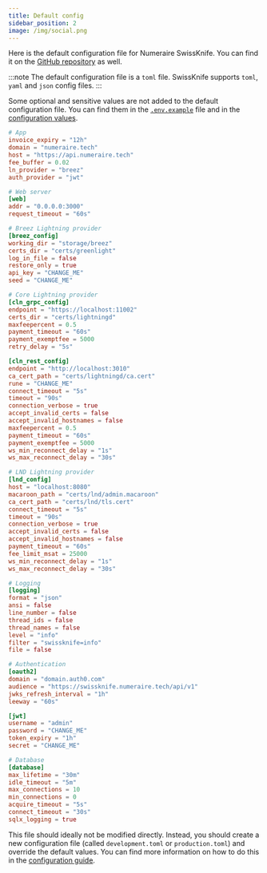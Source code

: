 ```yaml
---
title: Default config
sidebar_position: 2
image: /img/social.png
---
```


Here is the default configuration file for Numeraire SwissKnife. You can find it on the [GitHub repository](https://github.com/bitcoin-numeraire/swissknife/blob/main/config/default.toml) as well.

:::note
The default configuration file is a `toml` file. SwissKnife supports `toml`, `yaml` and `json` config files.
:::

Some optional and sensitive values are not added to the default configuration file. You can find them in the [`.env.example`](https://github.com/bitcoin-numeraire/swissknife/blob/main/.env.example) file and in the [configuration values](swissknife/configuration/index.mdx#configuration-values).

```toml
# App
invoice_expiry = "12h"
domain = "numeraire.tech"
host = "https://api.numeraire.tech"
fee_buffer = 0.02
ln_provider = "breez"
auth_provider = "jwt"

# Web server
[web]
addr = "0.0.0.0:3000"
request_timeout = "60s"

# Breez Lightning provider
[breez_config]
working_dir = "storage/breez"
certs_dir = "certs/greenlight"
log_in_file = false
restore_only = true
api_key = "CHANGE_ME"
seed = "CHANGE_ME"

# Core Lightning provider
[cln_grpc_config]
endpoint = "https://localhost:11002"
certs_dir = "certs/lightningd"
maxfeepercent = 0.5
payment_timeout = "60s"
payment_exemptfee = 5000
retry_delay = "5s"

[cln_rest_config]
endpoint = "http://localhost:3010"
ca_cert_path = "certs/lightningd/ca.cert"
rune = "CHANGE_ME"
connect_timeout = "5s"
timeout = "90s"
connection_verbose = true
accept_invalid_certs = false
accept_invalid_hostnames = false
maxfeepercent = 0.5
payment_timeout = "60s"
payment_exemptfee = 5000
ws_min_reconnect_delay = "1s"
ws_max_reconnect_delay = "30s"

# LND Lightning provider
[lnd_config]
host = "localhost:8080"
macaroon_path = "certs/lnd/admin.macaroon"
ca_cert_path = "certs/lnd/tls.cert"
connect_timeout = "5s"
timeout = "90s"
connection_verbose = true
accept_invalid_certs = false
accept_invalid_hostnames = false
payment_timeout = "60s"
fee_limit_msat = 25000
ws_min_reconnect_delay = "1s"
ws_max_reconnect_delay = "30s"

# Logging
[logging]
format = "json"
ansi = false
line_number = false
thread_ids = false
thread_names = false
level = "info"
filter = "swissknife=info"
file = false

# Authentication
[oauth2]
domain = "domain.auth0.com"
audience = "https://swissknife.numeraire.tech/api/v1"
jwks_refresh_interval = "1h"
leeway = "60s"

[jwt]
username = "admin"
password = "CHANGE_ME"
token_expiry = "1h"
secret = "CHANGE_ME"

# Database
[database]
max_lifetime = "30m"
idle_timeout = "5m"
max_connections = 10
min_connections = 0
acquire_timeout = "5s"
connect_timeout = "30s"
sqlx_logging = true
```

This file should ideally not be modified directly. Instead, you should create a new configuration file (called `development.toml` or `production.toml`) and override the default values.
You can find more information on how to do this in the [configuration guide](swissknife/configuration/index.mdx).